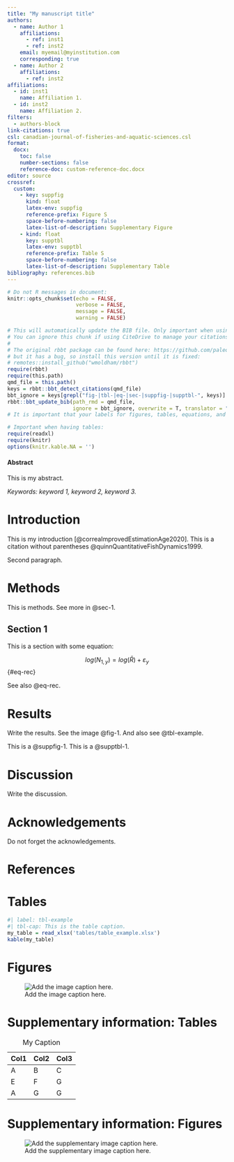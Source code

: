 ```yaml
---
title: "My manuscript title"
authors: 
  - name: Author 1
    affiliations:
      - ref: inst1
      - ref: inst2
    email: myemail@myinstitution.com
    corresponding: true
  - name: Author 2
    affiliations:
      - ref: inst2
affiliations:
  - id: inst1
    name: Affiliation 1.
  - id: inst2
    name: Affiliation 2.
filters:
  - authors-block
link-citations: true
csl: canadian-journal-of-fisheries-and-aquatic-sciences.csl
format:
  docx:
    toc: false
    number-sections: false
    reference-doc: custom-reference-doc.docx
editor: source
crossref:
  custom:
    - key: suppfig
      kind: float
      latex-env: suppfig
      reference-prefix: Figure S
      space-before-numbering: false
      latex-list-of-description: Supplementary Figure
    - kind: float
      key: supptbl
      latex-env: supptbl
      reference-prefix: Table S
      space-before-numbering: false
      latex-list-of-description: Supplementary Table
bibliography: references.bib
---
```


```r
# Do not R messages in document:
knitr::opts_chunk$set(echo = FALSE, 
                      verbose = FALSE,
                      message = FALSE, 
                      warning = FALSE)
```

```r
# This will automatically update the BIB file. Only important when using a reference manager like Zotero.
# You can ignore this chunk if using CiteDrive to manage your citations.
# 
# The original rbbt package can be found here: https://github.com/paleolimbot/rbbt, but it has a bug,
# but it has a bug, so install this version until it is fixed:
# remotes::install_github("wmoldham/rbbt")
require(rbbt)
require(this.path)
qmd_file = this.path()
keys = rbbt::bbt_detect_citations(qmd_file)
bbt_ignore = keys[grepl("fig-|tbl-|eq-|sec-|suppfig-|supptbl-", keys)] # ignore these patterns as citations
rbbt::bbt_update_bib(path_rmd = qmd_file, 
                     ignore = bbt_ignore, overwrite = T, translator = "bibtex")
# It is important that your labels for figures, tables, equations, and sections start with 'eq-', 'tbl-', 'eq-', and 'sec-', respectively.
```

```r
# Important when having tables:
require(readxl)
require(knitr)
options(knitr.kable.NA = '')
```

\newpage

#### Abstract

This is my abstract.

*Keywords: keyword 1, keyword 2, keyword 3.*

\newpage

# Introduction

This is my introduction [@correaImprovedEstimationAge2020]. This is a citation without parentheses @quinnQuantitativeFishDynamics1999.

Second paragraph.

\newpage

# Methods

This is methods. See more in @sec-1.

## Section 1 {#sec-1}

This is a section with some equation:

$$log(N_{1,y}) = log(\bar{R}) + \varepsilon_y$$ {#eq-rec}

See also @eq-rec.

\newpage

# Results

Write the results. See the image @fig-1. And also see @tbl-example.

This is a @suppfig-1. This is a @supptbl-1.

\newpage

# Discussion

Write the discussion.

# Acknowledgements

Do not forget the acknowledgements.

# References

::: {#refs}
:::

\newpage

# Tables

```r
#| label: tbl-example
#| tbl-cap: This is the table caption.
my_table = read_xlsx('tables/table_example.xlsx')
kable(my_table)
```

\newpage

# Figures

![Add the image caption here.](images/IO_zones.png){#fig-1}

\newpage

# Supplementary information: Tables

::: {#supptbl-1}

| Col1 | Col2 | Col3 |
|------|------|------|
| A    | B    | C    |
| E    | F    | G    |
| A    | G    | G    |

: My Caption

:::

\newpage

# Supplementary information: Figures

![Add the supplementary image caption here.](images/Figure_S1.png){#suppfig-1}
